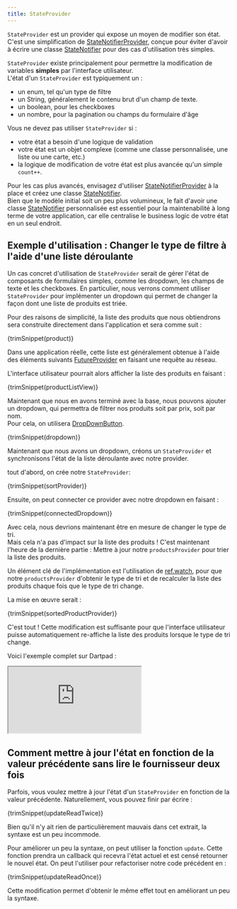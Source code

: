 ```yaml
---
title: StateProvider
---
```



`StateProvider` est un provider qui expose un moyen de modifier son état. 
C'est une simplification de [StateNotifierProvider], conçue pour éviter d'avoir à 
écrire une classe [StateNotifier] pour des cas d'utilisation très simples.

`StateProvider` existe principalement pour permettre la modification de 
variables **simples** par l'interface utilisateur.  
L'état d'un `StateProvider` est typiquement un :

- un enum, tel qu'un type de filtre
- un String, généralement le contenu brut d'un champ de texte.
- un boolean, pour les checkboxes
- un nombre, pour la pagination ou champs du formulaire d'âge

Vous ne devez pas utiliser `StateProvider` si :

- votre état a besoin d'une logique de validation
- votre état est un objet complexe (comme une classe personnalisée, une liste ou une carte, etc.)
- la logique de modification de votre état est plus avancée qu'un simple `count++`.

Pour les cas plus avancés, envisagez d'utiliser [StateNotifierProvider] à la place et créez une classe [StateNotifier].  
Bien que le modèle initial soit un peu plus volumineux, le fait d'avoir une classe [StateNotifier] 
personnalisée est essentiel pour la maintenabilité à long terme de votre application, 
car elle centralise le business logic de votre état en un seul endroit.

## Exemple d'utilisation : Changer le type de filtre à l'aide d'une liste déroulante

Un cas concret d'utilisation de `StateProvider` serait de gérer l'état de composants de formulaires simples, 
comme les dropdown, les champs de texte et les checkboxes.
En particulier, nous verrons comment utiliser `StateProvider` pour implémenter un dropdown qui permet de changer 
la façon dont une liste de produits est triée.

Pour des raisons de simplicité, la liste des produits que nous obtiendrons 
sera construite directement dans l'application et sera comme suit :

<CodeBlock>{trimSnippet(product)}</CodeBlock>

Dans une application réelle, cette liste est généralement obtenue à l'aide des éléments suivants [FutureProvider]
en faisant une requête au réseau.

L'interface utilisateur pourrait alors afficher la liste des produits en faisant :

<CodeBlock>{trimSnippet(productListView)}</CodeBlock>

Maintenant que nous en avons terminé avec la base, nous pouvons ajouter un dropdown, 
qui permettra de filtrer nos produits soit par prix, soit par nom.  
Pour cela, on utilisera [DropDownButton](https://api.flutter.dev/flutter/material/DropdownButton-class.html).

<CodeBlock>{trimSnippet(dropdown)}</CodeBlock>

Maintenant que nous avons un dropdown, créons un `StateProvider` et 
synchronisons l'état de la liste déroulante avec notre provider.

tout d'abord, on crée notre `StateProvider`:

<CodeBlock>{trimSnippet(sortProvider)}</CodeBlock>

Ensuite, on peut connecter ce provider avec notre dropdown en faisant :

<CodeBlock>{trimSnippet(connectedDropdown)}</CodeBlock>

Avec cela, nous devrions maintenant être en mesure de changer le type de tri.  
Mais cela n'a pas d'impact sur la liste des produits ! C'est maintenant l'heure de la dernière partie : 
Mettre à jour notre `productsProvider` pour trier la liste des produits.

Un élément clé de l'implémentation est l'utilisation de [ref.watch], pour que notre `productsProvider` 
d'obtenir le type de tri et de recalculer la liste des produits chaque fois que le type de tri change.

La mise en œuvre serait :

<CodeBlock>{trimSnippet(sortedProductProvider)}</CodeBlock>

C'est tout ! Cette modification est suffisante pour que l'interface utilisateur puisse automatiquement 
re-affiche la liste des produits lorsque le type de tri change.

Voici l'exemple complet sur Dartpad :

<iframe
  src="https://dartpad.dev/embed-flutter.html?gh_owner=rrousselGit&gh_repo=riverpod&gh_path=website%2Fdocs%2Fproviders%2Fstate_provider"
  style={{ border: 0, width: "100%", aspectRatio: "2/1.5" }}
></iframe>

## Comment mettre à jour l'état en fonction de la valeur précédente sans lire le fournisseur deux fois

Parfois, vous voulez mettre à jour l'état d'un `StateProvider` en fonction de la valeur précédente.
Naturellement, vous pouvez finir par écrire :

<CodeBlock>{trimSnippet(updateReadTwice)}</CodeBlock>

Bien qu'il n'y ait rien de particulièrement mauvais dans cet extrait, la syntaxe est un peu incommode.

Pour améliorer un peu la syntaxe, on peut utiliser la fonction `update`.
Cette fonction prendra un callback qui recevra l'état actuel et est censé retourner le nouvel état.
On peut l'utiliser pour refactoriser notre code précédent en :

<CodeBlock>{trimSnippet(updateReadOnce)}</CodeBlock>

Cette modification permet d'obtenir le même effet tout en améliorant un peu la syntaxe.

[ref.watch]: ../concepts/reading#using-refwatch-to-observe-a-provider
[ref.read]: ../concepts/reading#using-refread-to-obtain-the-state-of-a-provider-once
[statenotifierprovider]: ./state_notifier_provider
[futureprovider]: ./future_provider
[statenotifier]: https://pub.dev/documentation/state_notifier/latest/state_notifier/StateNotifier-class.html
[provider]: ./provider
[asyncvalue]: https://pub.dev/documentation/riverpod/latest/riverpod/AsyncValue-class.html
[future]: https://api.dart.dev/dart-async/Future-class.html
[family]: ../concepts/modifiers/family
